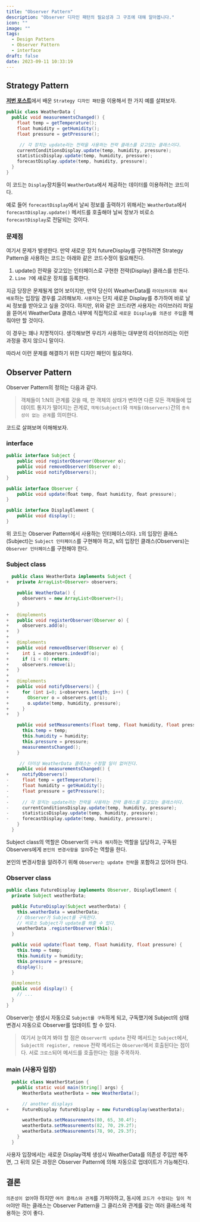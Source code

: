 ```yaml
---
title: "Observer Pattern"
description: "Observer 디자인 패턴의 필요성과 그 구조에 대해 알아봅니다."
icon: ""
image: ""
tags:
  - Design Pattern
  - Observer Pattern
  - interface
draft: false
date: 2023-09-11 10:33:19
---
```


## Strategy Pattern

[**저번 포스트**](https://wjlee611.github.io/blog/univ_design-pattern/mid_01)에서 배운 `Strategy 디자인 패턴`을 이용해서 한 가지 예를 살펴보자.

```java:WeatherData.java {7} showLineNumbers
public class WeatherData {
  public void measurementsChanged() {
    float temp = getTemperature();
    float humidity = getHumidity();
    float pressure = getPressure();

     // 각 장치는 update라는 전략을 사용하는 전략 클래스를 갖고있는 클래스이다.
    currentConditionsDisplay.update(temp, humidity, pressure);
    statisticsDisplay.update(temp, humidity, pressure);
    forecastDisplay.update(temp, humidity, pressure);
  }
}
```

이 코드는 `Display`장치들이 `WeatherData`에서 제공하는 데이터를 이용하려는 코드이다.

예로 들어 `forecastDisplay`에서 날씨 정보를 출력하기 위해서는
`WeatherData`에서 `forecastDisplay.update()` 메서드를 호출해야
날씨 정보가 비로소 `forecastDisplay`로 전달되는 것이다.

### 문제점

여기서 문제가 발생한다.
만약 새로운 장치 futureDisplay를 구현하려면 Strategy Pattern을 사용하는 코드는 아래와 같은 코드수정이 필요해진다.

1. update() 전략을 갖고있는 인터페이스로 구현한 전략(Display) 클래스를 만든다.
2. `Line 7`에 새로운 장치를 등록한다.

지금 당장은 문제될게 없어 보이지만, 만약 당신이 WeatherData를 `라이브러리화 해서 배포`하는 입장일 경우를 고려해보자.
`사용자`는 단지 새로운 Display를 추가하여 바로 날씨 정보를 받아오고 싶을 것이다.
하지만, 위와 같은 코드라면 사용자는 라이브러리 파일을 뜯어서 WeatherData 클래스 내부에
직접적으로 `새로운 Display를 의존성 주입`을 해줘야만 할 것이다.

이 경우는 꽤나 치명적이다.
생각해보면 우리가 사용하는 대부분의 라이브러리는 이런 과정을 겪지 않으니 말이다.

따라서 이런 문제를 해결하기 위한 디자인 패턴이 필요하다.

## Observer Pattern

Observer Pattern의 정의는 다음과 같다.

> 객체들이 1:N의 관계를 갖을 때, 한 객체의 상태가 변하면 다른 모든 객체들에 업데이트 통지가 떨어지는 관계로,
> `객체(Subject)`와 `객체들(Observers)`간의 `종속성이 없는 관계`를 의미한다.

코드로 살펴보며 이해해보자.

### interface

```java:IObserverPattern.java {1-5, 7-9}
public interface Subject {
    public void registerObserver(Observer o);
    public void removeObserver(Observer o);
    public void notifyObservers();
}

public interface Observer {
    public void update(ﬂoat temp, ﬂoat humidity, ﬂoat pressure);
}

public interface DisplayElement {
    public void display();
}
```

위 코드는 Observer Pattern에서 사용하는 인터페이스이다.
`1`의 입장인 클래스(Subject)는 `Subject 인터페이스`를 구현해야 하고,
`N`의 입장인 클래스(Observers)는 `Observer 인터페이스`를 구현해야 한다.

### Subject class

```diff-java:WeatherData.java {24}
  public class WeatherData implements Subject {
+   private ArrayList<Observer> observers;

    public WeatherData() {
      observers = new ArrayList<Observer>();
    }

+   @implements
+   public void registerObserver(Observer o) {
+     observers.add(o);
+   }
+
+   @implements
+   public void removeObserver(Observer o) {
+     int i = observers.indexOf(o);
+     if (i < 0) return;
+     observers.remove(i);
+   }
+
+   @implements
+   public void notifyObservers() {
+     for (int i=0; i<observers.length; i++) {
+       Observer o = observers.get(i);
+       o.update(temp, humidity, pressure);
+     }
+   }

    public void setMeasurements(float temp, float humidity, float pressure) {
      this.temp = temp;
      this.humidity = humidity;
      this.pressure = pressure;
      measurementsChanged();
    }

     // 더이상 WeatherData 클래스는 수정할 일이 없어진다.
    public void measurementsChanged() {
+     notifyObservers()
-     float temp = getTemperature();
-     float humidity = getHumidity();
-     float pressure = getPressure();
-
-     // 각 장치는 update라는 전략을 사용하는 전략 클래스를 갖고있는 클래스이다.
-     currentConditionsDisplay.update(temp, humidity, pressure);
-     statisticsDisplay.update(temp, humidity, pressure);
-     forecastDisplay.update(temp, humidity, pressure);
    }
  }
```

Subject class의 역할은 Observer의 `구독과 해지`하는 역할을 담당하고,
구독된 Observers에게 `본인의 변경사항을 알려`주는 역할을 한다.

본인의 변경사항을 알려주기 위해 `Observer는 update 전략`을 포함하고 있어야 한다.

### Observer class

```java:FutureDisplay.java {6-8}
public class FutureDisplay implements Observer, DisplayElement {
  private Subject weatherData;

  public FutureDisplay(Subject weatherData) {
    this.weatherData = weatherData;
    // Observer가 Subject를 구독한다.
    // 비로소 Subject가 update를 쏴줄 수 있다.
    weatherData .registerObserver(this);
  }

  public void update(float temp, float humidity, float pressure) {
    this.temp = temp;
    this.humidity = humidity;
    this.pressure = pressure;
    display();
  }

  @implements
  public void display() {
    // ...
  }
}
```

Observer는 생성시 자동으로 `Subject를 구독`하게 되고,
구독했기에 Subject의 상태 변경시 자동으로 Observer를 업데이트 할 수 있다.

> 여기서 눈여겨 봐야 할 점은 `Observer의 update` 전략 메서드는 `Subject`에서,
> `Subject의 register, remove` 전략 메서드는 `Observer`에서 호출된다는 점이다.
> 서로 `크로스`되어 메서드를 호출한다는 점을 주목하자.

### main (사용자 입장)

```diff-java:WeatherStation.java {5-6}
  public class WeatherStation {
    public static void main(String[] args) {
      WeatherData weatherData = new WeatherData();

      // another displays
+     FutureDisplay futureDisplay = new FutureDisplay(weatherData);

      weatherData.setMeasurements(80, 65, 30.4f);
      weatherData.setMeasurements(82, 70, 29.2f);
      weatherData.setMeasurements(78, 90, 29.3f);
    }
  }
```

사용자 입장에서는 새로운 Display객체 생성시 WeatherData를 의존성 주입만 해주면,
그 뒤의 모든 과정은 Observer Pattern에 의해 자동으로 업데이트가 가능해진다.

## 결론

`의존성이 없어`야 하지만 `여러 클래스와 관계`를 가져야하고,
동시에 `코드가 수정되는 일이 적어`야만 하는 클래스는
Observer Pattern을 그 클리스와 관계를 갖는 여러 클래스에 적용하는 것이 좋다.
